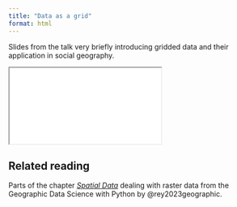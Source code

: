 ```yaml
---
title: "Data as a grid"
format: html
---
```


<!-- Intro to rasters and xarray
DataArray and Dataset
N-Dimensional data structures -->

Slides from the talk very briefly introducing gridded data and their application in
social geography.

```{=html}
<iframe class="slide-deck" src="slides.html"></iframe>
```
::: {.callout-tip}
## Related reading

Parts of the chapter [_Spatial Data_](https://geographicdata.science/book/notebooks/03_spatial_data.html) dealing with raster data from
the Geographic Data Science with Python by @rey2023geographic.
:::